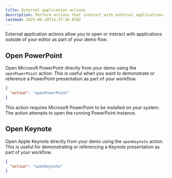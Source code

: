 ```yaml
---
title: External application actions
description: Perform actions that interact with external applications from your demos.
lastmod: 2025-06-20T14:37:36.978Z
---
```



External application actions allow you to open or interact with applications outside of your editor as part of your demo flow.

## Open PowerPoint

Open Microsoft PowerPoint directly from your demo using the `openPowerPoint` action. This is useful when you want to demonstrate or reference a PowerPoint presentation as part of your workflow.

```json
{
  "action": "openPowerPoint"
}
```

<Aside type="note" title="PowerPoint must be installed">
  This action requires Microsoft PowerPoint to be installed on your system. The action attempts to open the running PowerPoint instance.
</Aside>

## Open Keynote

Open Apple Keynote directly from your demo using the `openKeynote` action. This is useful for demonstrating or referencing a Keynote presentation as part of your workflow.

```json
{
  "action": "openKeynote"
}
```